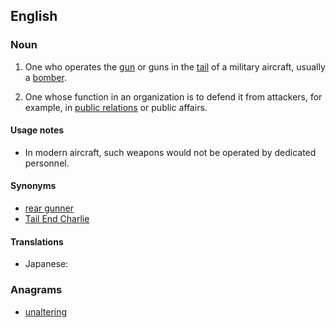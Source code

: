 ==English==

===Noun===
{{en-noun}}

# One who operates the [[gun]] or guns in the [[tail]] of a military aircraft, usually a [[bomber]].
# {{lb|en|colloquial}} One whose function in an organization is to defend it from attackers, for example, in [[public relations]] or public affairs.

====Usage notes====
* In modern aircraft, such weapons would not be operated by dedicated personnel.

====Synonyms====
* [[rear gunner]]
* [[Tail End Charlie]]

====Translations====
{{trans-top|one who operates the gun in the tail of a military aircraft}}
* Japanese: {{t|ja|尾部銃手|tr=びぶじゅうしゅ, bibu-jūshu}}
{{trans-mid}}
{{trans-bottom}}

===Anagrams===
* [[unaltering#English|unaltering]]